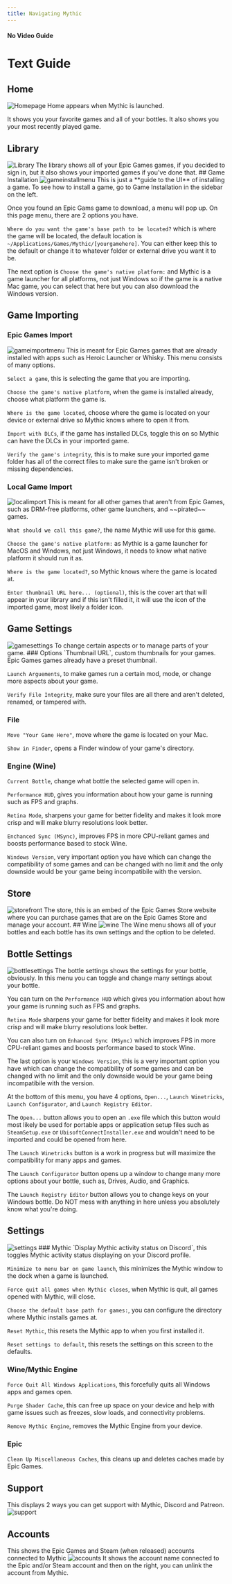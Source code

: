 ```yaml
---
title: Navigating Mythic
---
```

#### No Video Guide
# Text Guide
## Home
<img alt="Homepage" src="https://i.imgur.com/ly1jBRw.png" />
Home appears when Mythic is launched.

It shows you your favorite games and all of your bottles. It also shows you your most recently played game.
## Library
<img alt="Library" src="https://i.imgur.com/4cbxKHM.jpeg" />
The library shows all of your Epic Games games, if you decided to sign in, but it also shows your imported games if you've done that.
## Game Installation
<img alt="gameinstallmenu" src="https://i.imgur.com/TA5vYS5.png" />
This is just a **guide to the UI** of installing a game. To see how to install a game, go to Game Installation in the sidebar on the left.

Once you found an Epic Gams game to download, a menu will pop up.
On this page menu, there are 2 options you have.

`Where do you want the game's base path to be located?` which is where the game will be located, the default location is `~/Applications/Games/Mythic/[yourgamehere]`. You can either keep this to the default or change it to whatever folder or external drive you want it to be.

The next option is `Choose the game's native platform:` and Mythic is a game launcher for all platforms, not just Windows so if the game is a native Mac game, you can select that here but you can also download the Windows version.

## Game Importing
### Epic Games Import
<img alt="gameimportmenu" src="https://i.imgur.com/ipaPoiE.png" />
This is meant for Epic Games games that are already installed with apps such as Heroic Launcher or Whisky. This menu consists of many options.

`Select a game`, this is selecting the game that you are importing.

`Choose the game's native platform`, when the game is installed already, choose what platform the game is.

`Where is the game located`, choose where the game is located on your device or external drive so Mythic knows where to open it from.

`Import with DLCs`, if the game has installed DLCs, toggle this on so Mythic can have the DLCs in your imported game.

`Verify the game's integrity`, this is to make sure your imported game folder has all of the correct files to make sure the game isn't broken or missing dependencies.

### Local Game Import
<img alt="localimport" src="https://i.imgur.com/aQt3fB0.png" />
This is meant for all other games that aren't from Epic Games, such as DRM-free platforms, other game launchers, and ~~pirated~~ games.

`What should we call this game?`, the name Mythic will use for this game.

`Choose the game's native platform:` as Mythic is a game launcher for MacOS and Windows, not just Windows, it needs to know what native platform it should run it as.

`Where is the game located?`, so Mythic knows where the game is located at.

`Enter thumbnail URL here... (optional)`, this is the cover art that will appear in your library and if this isn't filled it, it will use the icon of the imported game, most likely a folder icon.

## Game Settings
<img alt="gamesettings" src="https://i.imgur.com/lOedzb1.png" />
To change certain aspects or to manage parts of your game.
### Options
`Thumbnail URL`, custom thumbnails for your games. Epic Games games already have a preset thumbnail.

`Launch Arguements`, to make games run a certain mod, mode, or change more aspects about your game.

`Verify File Integrity`, make sure your files are all there and aren't deleted, renamed, or tampered with.
### File
`Move "Your Game Here"`, move where the game is located on your Mac.

`Show in Finder`, opens a Finder window of your game's directory.

### Engine (Wine)
`Current Bottle`, change what bottle the selected game will open in.

`Performance HUD`, gives you information about how your game is running such as FPS and graphs.

`Retina Mode`, sharpens your game for better fidelity and makes it look more crisp and will make blurry resolutions look better.

`Enchanced Sync (MSync)`, improves FPS in more CPU-reliant games and boosts performance based to stock Wine.

`Windows Version`, very important option you have which can change the compatibility of some games and can be changed with no limit and the only downside would be your game being incompatibile with the version.
## Store
<img alt="storefront" src="https://i.imgur.com/mPgQ6U5.png" />
The store, this is an embed of the Epic Games Store website where you can purchase games that are on the Epic Games Store and manage your account.
## Wine
<img alt="wine" src="https://i.imgur.com/tqt2ods.png" />
The Wine menu shows all of your bottles and each bottle has its own settings and the option to be deleted.

## Bottle Settings
<img alt="bottlesettings" src="https://i.imgur.com/RZH5XdB.png" />
The bottle settings shows the settings for your bottle, obviously. In this menu you can toggle and change many settings about your bottle.

You can turn on the `Performance HUD` which gives you information about how your game is running such as FPS and graphs.

`Retina Mode` sharpens your game for better fidelity and makes it look more crisp and will make blurry resolutions look better.

You can also turn on `Enhanced Sync (MSync)` which improves FPS in more CPU-reliant games and boosts performance based to stock Wine.

The last option is your `Windows Version`, this is a very important option you have which can change the compatibility of some games and can be changed with no limit and the only downside would be your game being incompatibile with the version.

At the bottom of this menu, you have 4 options, `Open...`, `Launch Winetricks`, `Launch Configurator`, and `Launch Registry Editor`.

The `Open...` button allows you to open an `.exe` file which this button would most likely be used for portable apps or application setup files such as `SteamSetup.exe` or `UbisoftConnectInstaller.exe` and wouldn't need to be imported and could be opened from here.

The `Launch Winetricks` button is a work in progress but will maximize the compatibility for many apps and games.

The `Launch Configurator` button opens up a window to change many more options about your bottle, such as, Drives, Audio, and Graphics.

The `Launch Registry Editor` button allows you to change keys on your Windows bottle. Do NOT mess with anything in here unless you absolutely know what you're doing.

## Settings
<img alt="settings" src="https://i.imgur.com/smFm7wO.png" />
### Mythic
`Display Mythic activity status on Discord`, this toggles Mythic activity status displaying on your Discord profile.

`Minimize to menu bar on game launch`, this minimizes the Mythic window to the dock when a game is launched.

`Force quit all games when Mythic closes`, when Mythic is quit, all games opened with Mythic, will close.

`Choose the default base path for games:`, you can configure the directory where Mythic installs games at.

`Reset Mythic`, this resets the Mythic app to when you first installed it.

`Reset settings to default`, this resets the settings on this screen to the defaults.

### Wine/Mythic Engine
`Force Quit All Windows Applications`, this forcefully quits all Windows apps and games open.

`Purge Shader Cache`, this can free up space on your device and help with game issues such as freezes, slow loads, and connectivity problems.

`Remove Mythic Engine`, removes the Mythic Engine from your device.

### Epic
`Clean Up Miscellaneous Caches`, this cleans up and deletes caches made by Epic Games.

## Support
This displays 2 ways you can get support with Mythic, Discord and Patreon.
<img alt="support" src="https://i.imgur.com/UWWqmEZ.png" />

## Accounts
This shows the Epic Games and Steam (when released) accounts connected to Mythic
<img alt="accounts" src="https://i.imgur.com/66nEmIG.png" />
It shows the account name connected to the Epic and/or Steam account and then on the right, you can unlink the account from Mythic.